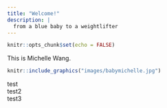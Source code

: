 ```yaml
---
title: "Welcome!"
description: |
  from a blue baby to a weightlifter
---
```


```r
knitr::opts_chunk$set(echo = FALSE)
```

This is Michelle Wang.

```r
knitr::include_graphics("images/babymichelle.jpg")
```


test  
test2  
test3  